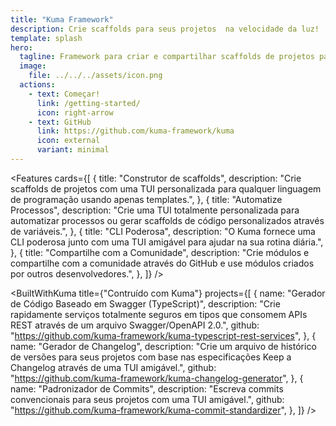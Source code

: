 ```yaml
---
title: "Kuma Framework"
description: Crie scaffolds para seus projetos  na velocidade da luz!
template: splash
hero:
  tagline: Framework para criar e compartilhar scaffolds de projetos para qualquer linguagem de programação com uma TUI intuitiva sem precisar de muito esforço!
  image:
    file: ../../../assets/icon.png
  actions:
    - text: Começar!
      link: /getting-started/
      icon: right-arrow
    - text: GitHub
      link: https://github.com/kuma-framework/kuma
      icon: external
      variant: minimal
---
```



<Features
  cards={[
    {
      title: "Construtor de scaffolds",
      description:
        "Crie scaffolds de projetos com uma TUI personalizada para qualquer linguagem de programação usando apenas templates.",
    },
    {
      title: "Automatize Processos",
      description:
        "Crie uma TUI totalmente personalizada para automatizar processos ou gerar scaffolds de código personalizados através de variáveis.",
    },
    {
      title: "CLI Poderosa",
      description:
        "O Kuma fornece uma CLI poderosa junto com uma TUI amigável para ajudar na sua rotina diária.",
    },
    {
      title: "Compartilhe com a Comunidade",
      description:
        "Crie módulos e compartilhe com a comunidade através do GitHub e use módulos criados por outros desenvolvedores.",
    },
  ]}
/>

<BuiltWithKuma
  title={"Contruído com Kuma"}
  projects={[
    {
      name: "Gerador de Código Baseado em Swagger (TypeScript)",
      description:
        "Crie rapidamente serviços totalmente seguros em tipos que consomem APIs REST através de um arquivo Swagger/OpenAPI 2.0.",
      github: "https://github.com/kuma-framework/kuma-typescript-rest-services",
    },
    {
      name: "Gerador de Changelog",
      description:
        "Crie um arquivo de histórico de versões para seus projetos com base nas especificações Keep a Changelog através de uma TUI amigável.",
      github: "https://github.com/kuma-framework/kuma-changelog-generator",
    },
    {
      name: "Padronizador de Commits",
      description:
        "Escreva commits convencionais para seus projetos com uma TUI amigável.",
      github: "https://github.com/kuma-framework/kuma-commit-standardizer",
    },
  ]}
/>